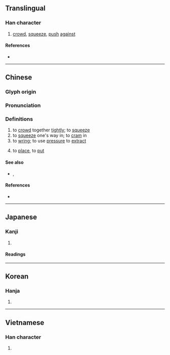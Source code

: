 {{character info/new}}
{{also|挤}}
==Translingual==

===Han character===
{{Han char|rn=64|rad=手|as=14|sn=17|four=50023|canj=QYX|ids=⿰扌齊}}

# [[crowd]], [[squeeze]], [[push]] [[against]]

====References====
* {{Han ref|kx=0459.230|dkj=12848|dj=0808.160|hdz=31976.010|uh=64E0|ud=25824|bh=C0BD|bd=49341}}

----

==Chinese==
{{zh-forms|s=挤}}

===Glyph origin===
{{Han etym}}

===Pronunciation===
{{zh-pron
|m=jǐ |ma=zh-jǐ.ogg
|c=zai1
|h=pfs=
|md=
|mn=qz,xm,zz:ché/qz:chiak/tw,xm:chek/zz:jek/qz,tw,xm:khoeh/zz:kheh
|mn_note=ché - literary; chiak/chek/jek - 績 is used in the Mainland; khoeh/kheh - vernacular (俗), 𤲍 is used in Taiwan
|w=
|mc=y
|oc=y
|cat=v
}}

===Definitions===
{{zh-hanzi}}

# to [[crowd]] together [[tightly]]; to [[squeeze]]
# to [[squeeze]] one's way in; to [[cram]] in
# to [[wring]]; to use [[pressure]] to [[extract]]
# {{lb|zh|Cantonese}} to [[place]], to [[put]]

====See also====
* {{sense|to place}} {{zh-l|擺}}, {{zh-l|放}}

====References====
* {{thcwd|12176}}

{{zh-cat|Beginning}}

----

==Japanese==

===Kanji===
{{ja-kanji|grade=|rs=手14}}

# {{defn|lang=ja|sort=手14}}

====Readings====
{{ja-readings
|goon=[[さい]] (sai)
|kanon=[[せい]] (sei)
|kun=[[おす]] (osu)}}

----

==Korean==

===Hanja===
{{ko-hanja|hangeul=제|eumhun=|rv=je|mr=che|y=cey}}

# {{defn|lang=ko|sort=手14}}

----

==Vietnamese==

===Han character===
{{vi-readings|rs=手14|hanviet=[[tê]], [[tể]], [[tễ]]}}

# {{defn|lang=vi|sort=手14}}

{{cln|vi|Han tu}}